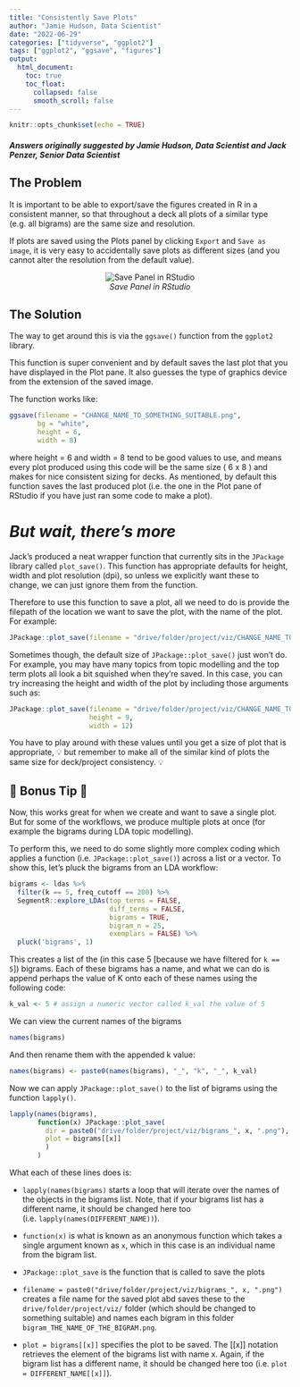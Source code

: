 ```yaml
---
title: "Consistently Save Plots"
author: "Jamie Hudson, Data Scientist"
date: "2022-06-29"
categories: ["tidyverse", "ggplot2"]
tags: ["ggplot2", "ggsave", "figures"]
output:
  html_document:
    toc: true
    toc_float:
      collapsed: false
      smooth_scroll: false
---
```


```r
knitr::opts_chunk$set(echo = TRUE)
```

#### *Answers originally suggested by Jamie Hudson, Data Scientist and Jack Penzer, Senior Data Scientist*

## The Problem

It is important to be able to export/save the figures created in R in a consistent manner, so that throughout a deck all plots of a similar type (e.g. all bigrams) are the same size and resolution.

If plots are saved using the Plots panel by clicking `Export` and `Save as image`, it is very easy to accidentally save plots as different sizes (and you cannot alter the resolution from the default value).

<center>

![*Save Panel in RStudio*](../img/save_panel.png)

</center>

## The Solution

The way to get around this is via the `ggsave()` function from the `ggplot2` library.

This function is super convenient and by default saves the last plot that you have displayed in the Plot pane. It also guesses the type of graphics device from the extension of the saved image. 

The function works like:

```r
ggsave(filename = "CHANGE_NAME_TO_SOMETHING_SUITABLE.png",      
       bg = "white",
       height = 6,
       width = 8)
```

where height = 6 and width = 8 tend to be good values to use, and means every plot produced using this code will be the same size ( 6 x 8 ) and makes for nice consistent sizing for decks. As mentioned, by default this function saves the last produced plot (i.e. the one in the Plot pane of RStudio if you have just ran some code to make a plot).
 
# *But wait, there's more*

Jack's produced a neat wrapper function that currently sits in the `JPackage` library called `plot_save()`. This function has appropriate defaults for height, width and plot resolution (dpi), so unless we explicitly want these to change, we can just ignore them from the function.

Therefore to use this function to save a plot, all we need to do is provide the filepath of the location we want to save the plot, with the name of the plot. For example:

```r
JPackage::plot_save(filename = "drive/folder/project/viz/CHANGE_NAME_TO_SOMETHING_SUITABLE.png")
```

Sometimes though, the default size of `JPackage::plot_save()` just won't do. For example, you may have many topics from topic modelling and the top term plots all look a bit squished when they're saved. In this case, you can try increasing the height and width of the plot by including those arguments such as:

```r
JPackage::plot_save(filename = "drive/folder/project/viz/CHANGE_NAME_TO_SOMETHING_SUITABLE.png",
                    height = 9,
                    width = 12)
```

You have to play around with these values until you get a size of plot that is appropriate, 💡 but remember to make all of the similar kind of plots the same size for deck/project consistency. 💡

## 🎁 Bonus Tip 🎁

Now, this works great for when we create and want to save a single plot. But for some of the workflows, we produce multiple plots at once (for example the bigrams during LDA topic modelling).

To perform this, we need to do some slightly more complex coding which applies a function (i.e. `JPackage::plot_save()`) across a list or a vector. To show this, let's pluck the bigrams from an LDA workflow:

```r
bigrams <- ldas %>%
  filter(k == 5, freq_cutoff == 200) %>% 
  SegmentR::explore_LDAs(top_terms = FALSE,
                         diff_terms = FALSE,
                         bigrams = TRUE,
                         bigram_n = 25,
                         exemplars = FALSE) %>%
  pluck('bigrams', 1)
```

This creates a list of the (in this case 5 [because we have filtered for `k == 5`]) bigrams. Each of these bigrams has a name, and what we can do is append perhaps the value of K onto each of these names using the following code:

```r
k_val <- 5 # assign a numeric vector called k_val the value of 5
```

We can view the current names of the bigrams
```r
names(bigrams)
```

And then rename them with the appended k value:

```r
names(bigrams) <- paste0(names(bigrams), "_", "k", "_", k_val) 
```

Now we can apply `JPackage::plot_save()` to the list of bigrams using the function `lapply()`. 
```r
lapply(names(bigrams),
       function(x) JPackage::plot_save(
         dir = paste0("drive/folder/project/viz/bigrams_", x, ".png"), 
         plot = bigrams[[x]]
         )
       )
```

What each of these lines does is:

- `lapply(names(bigrams)` starts a loop that will iterate over the names of the objects in the bigrams list. Note, that if your bigrams list has a different name, it should be changed here too (i.e. `lapply(names(DIFFERENT_NAME))`).

- `function(x)` is what is known as an anonymous function which takes a single argument known as `x`, which in this case is an individual name from the bigram list.

- `JPackage::plot_save` is the function that is called to save the plots

- `filename = paste0("drive/folder/project/viz/bigrams_", x, ".png")` creates a file name for the saved plot abd saves these to the `drive/folder/project/viz/` folder (which should be changed to something suitable) and names each bigram in this folder `bigram_THE_NAME_OF_THE_BIGRAM.png`.

- `plot = bigrams[[x]]` specifies the plot to be saved. The [[x]] notation retrieves the element of the bigrams list with name x. Again, if the bigram list has a different name, it should be changed here too (i.e. `plot = DIFFERENT_NAME[[x]]`).


